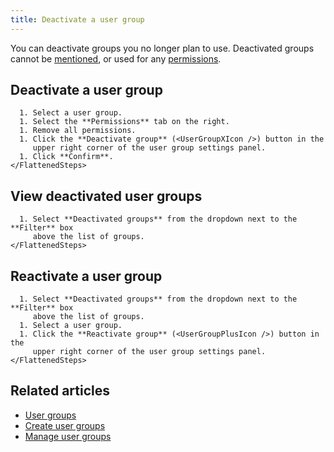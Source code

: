 ```yaml
---
title: Deactivate a user group
---
```





You can deactivate groups you no longer plan to use. Deactivated groups cannot be [mentioned](/help/mention-a-user-or-group), or used for any [permissions](/help/manage-permissions).

## Deactivate a user group

<Tabs>
  <TabItem label="Desktop/Web">
    <FlattenedSteps>
      <NavigationSteps target="relative/group/all" />

      1. Select a user group.
      1. Select the **Permissions** tab on the right.
      1. Remove all permissions.
      1. Click the **Deactivate group** (<UserGroupXIcon />) button in the
         upper right corner of the user group settings panel.
      1. Click **Confirm**.
    </FlattenedSteps>
  </TabItem>
</Tabs>

## View deactivated user groups

<Tabs>
  <TabItem label="Desktop/Web">
    <FlattenedSteps>
      <NavigationSteps target="relative/group/all" />

      1. Select **Deactivated groups** from the dropdown next to the **Filter** box
         above the list of groups.
    </FlattenedSteps>
  </TabItem>
</Tabs>

## Reactivate a user group

<Tabs>
  <TabItem label="Desktop/Web">
    <FlattenedSteps>
      <NavigationSteps target="relative/group/all" />

      1. Select **Deactivated groups** from the dropdown next to the **Filter** box
         above the list of groups.
      1. Select a user group.
      1. Click the **Reactivate group** (<UserGroupPlusIcon />) button in the
         upper right corner of the user group settings panel.
    </FlattenedSteps>
  </TabItem>
</Tabs>

## Related articles

* [User groups](/help/user-groups)
* [Create user groups](/help/create-user-groups)
* [Manage user groups](/help/manage-user-groups)
